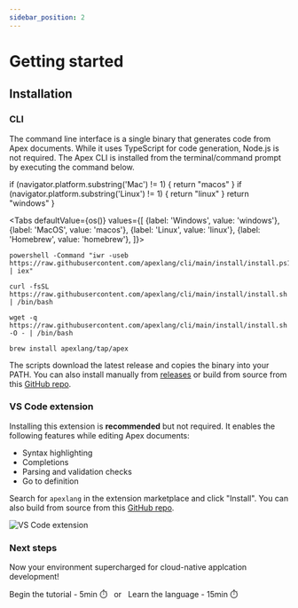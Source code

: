```yaml
---
sidebar_position: 2
---
```



# Getting started


## Installation

### CLI

The command line interface is a single binary that generates code from Apex documents.
While it uses TypeScript for code generation, Node.js is not required. The Apex CLI is installed from the terminal/command prompt by executing the command below.

  if (navigator.platform.substring('Mac') != 1) {
    return "macos"
  }
  if (navigator.platform.substring('Linux') != 1) {
    return "linux"
  }
  return "windows"
}

<Tabs
  defaultValue={os()}
  values={[
    {label: 'Windows', value: 'windows'},
    {label: 'MacOS', value: 'macos'},
    {label: 'Linux', value: 'linux'},
    {label: 'Homebrew', value: 'homebrew'},
  ]}>
  <TabItem value="windows">

```shell
powershell -Command "iwr -useb https://raw.githubusercontent.com/apexlang/cli/main/install/install.ps1 | iex"
```

  </TabItem>
  <TabItem value="macos">

```shell
curl -fsSL https://raw.githubusercontent.com/apexlang/cli/main/install/install.sh | /bin/bash
```

  </TabItem>
  <TabItem value="linux">

```shell
wget -q https://raw.githubusercontent.com/apexlang/cli/main/install/install.sh -O - | /bin/bash
```

  </TabItem>
  <TabItem value="homebrew">

```shell
brew install apexlang/tap/apex
```

  </TabItem>
</Tabs>

The scripts download the latest release and copies the binary into your PATH. You can also install manually from [releases](https://github.com/apexlang/cli/releases) or build from source from this [GitHub repo](https://github.com/apexlang/cli).

### VS Code extension

Installing this extension is **recommended** but not required. It enables the following features while editing Apex documents:

* Syntax highlighting
* Completions
* Parsing and validation checks
* Go to definition

Search for `apexlang` in the extension marketplace and click "Install". You can also build from source from this [GitHub repo](https://github.com/apexlang/vscode-extension).

![VS Code extension](./img/vs-code-extension-install.png)

### Next steps

Now your environment supercharged for cloud-native applcation development!

<div>
  <Link
    className="button button--secondary button--lg"
    to="/docs/tutorial-basics/create-a-spec">
    Begin the tutorial - 5min ⏱️
  </Link>
  &nbsp;&nbsp;or&nbsp;&nbsp;
  <Link
    className="button button--secondary button--lg"
    to="/docs/specification">
    Learn the language - 15min ⏱️
  </Link>
</div>